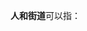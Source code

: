 '''人和街道'''可以指：
{{PRC admin/disambig|37/15/26/003/000|41/16/02/004/000|50/01/12/009/000|50/02/35/003/000}}
{{disambig|cat=四字乡级行政区划消歧义}}